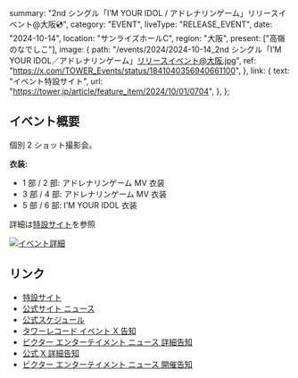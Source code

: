   summary: "2nd シングル「I’M YOUR IDOL / アドレナリンゲーム」リリースイベント@大阪💿",
  category: "EVENT",
  liveType: "RELEASE_EVENT",
  date: "2024-10-14",
  location: "サンライズホールC",
  region: "大阪",
  present: ["高嶺のなでしこ"],
  image: {
    path: "/events/2024/2024-10-14_2nd シングル「I’M YOUR IDOL／アドレナリンゲーム」リリースイベント@大阪.jpg",
    ref: "https://x.com/TOWER_Events/status/1841040356940661100",
  },
  link: {
    text: "イベント特設サイト",
    url: "https://tower.jp/article/feature_item/2024/10/01/0704",
  },
};

## イベント概要

個別 2 ショット撮影会。

**衣装:**

- 1 部 / 2 部: アドレナリンゲーム MV 衣装
- 3 部 / 4 部: アドレナリンゲーム MV 衣装
- 5 部 / 6 部: I’M YOUR IDOL 衣装

詳細は[特設サイト](https://tower.jp/article/feature_item/2024/10/01/0704)を参照

[![イベント詳細](/events/2024/2024-10-14_2nd%20シングル「I’M%20YOUR%20IDOL／アドレナリンゲーム」リリースイベント@大阪_2.png)](/events/2024/2024-10-14_2nd%20シングル「I’M%20YOUR%20IDOL／アドレナリンゲーム」リリースイベント@大阪_2.png)

## リンク

- [特設サイト](https://tower.jp/article/feature_item/2024/10/01/0704)
- [公式サイト ニュース](https://takanenonadeshiko.jp/高嶺のなでしこ-2ndシングル「im-your-idol-アドレナリンゲ-2/)
- [公式スケジュール](https://takanenonadeshiko.jp/events/event/高嶺のなでしこ-2ndシングル「im-your-idol-アドレナリンゲ-3/)
- [タワーレコード イベント X 告知](https://x.com/TOWER_Events/status/1841040356940661100)
- [ビクター エンターテイメント ニュース 詳細告知](https://www.jvcmusic.co.jp/-/News/A028511/26.html)
- [公式 X 詳細告知](https://x.com/takanenofficial/status/1841040836337050069)
- [ビクター エンターテイメント ニュース 開催告知](https://www.jvcmusic.co.jp/-/News/A028511/16.html)
